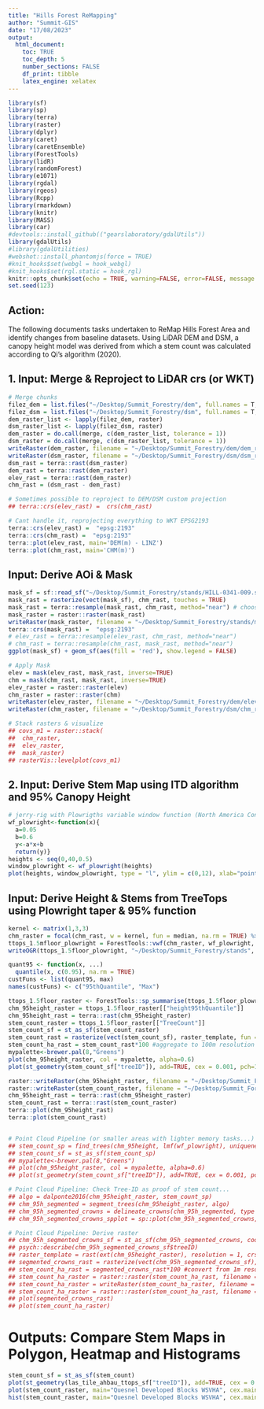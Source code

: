 ```yaml
---
title: "Hills Forest ReMapping"
author: "Summit-GIS"
date: "17/08/2023"
output: 
  html_document:
    toc: TRUE
    toc_depth: 5
    number_sections: FALSE
    df_print: tibble
    latex_engine: xelatex
---
```


```r
library(sf)
library(sp)
library(terra)
library(raster)
library(dplyr)
library(caret)
library(caretEnsemble)
library(ForestTools)
library(lidR)
library(randomForest)
library(e1071)
library(rgdal)
library(rgeos)
library(Rcpp)
library(rmarkdown)
library(knitr)
library(MASS)
library(car)
#devtools::install_github(("gearslaboratory/gdalUtils"))
library(gdalUtils)
#library(gdalUtilities)
#webshot::install_phantomjs(force = TRUE)
#knit_hooks$set(webgl = hook_webgl)
#knit_hooks$set(rgl.static = hook_rgl)
knitr::opts_chunk$set(echo = TRUE, warning=FALSE, error=FALSE, message = FALSE)
set.seed(123)
```

## Action:

The following documents tasks undertaken to ReMap Hills Forest Area and identify changes from baseline datasets. Using LiDAR DEM and DSM, a canopy height model was derived from which a stem count was calculated according to Qi's algorithm (2020).

## 1. Input: Merge & Reproject to LiDAR crs (or WKT)

```r
# Merge chunks
filez_dem = list.files("~/Desktop/Summit_Forestry/dem", full.names = T, all.files = FALSE, pattern = '.tif$') 
filez_dsm = list.files("~/Desktop/Summit_Forestry/dsm", full.names = T, all.files = FALSE, pattern = '.tif$') 
dem_raster_list <- lapply(filez_dem, raster)
dsm_raster_list <- lapply(filez_dsm, raster)
dem_raster = do.call(merge, c(dem_raster_list, tolerance = 1))
dsm_raster = do.call(merge, c(dsm_raster_list, tolerance = 1))
writeRaster(dem_raster, filename = "~/Desktop/Summit_Forestry/dem/dem_raster.tif", overwrite=TRUE)
writeRaster(dsm_raster, filename = "~/Desktop/Summit_Forestry/dsm/dsm_raster.tif", overwrite=TRUE)
dsm_rast = terra::rast(dsm_raster)
dem_rast = terra::rast(dem_raster)
elev_rast = terra::rast(dem_raster)
chm_rast = (dsm_rast - dem_rast)

# Sometimes possible to reproject to DEM/DSM custom projection
## terra::crs(elev_rast) =  crs(chm_rast)

# Cant handle it, reprojecting everything to WKT EPSG2193 
terra::crs(elev_rast) =  "epsg:2193"
terra::crs(chm_rast) =  "epsg:2193"
terra::plot(elev_rast, main='DEM(m) - LINZ') 
terra::plot(chm_rast, main='CHM(m)') 
```

## Input: Derive AOi & Mask

```r
mask_sf = sf::read_sf("~/Desktop/Summit_Forestry/stands/HILL-0341-009.shp")
mask_rast = rasterize(vect(mask_sf), chm_rast, touches = TRUE)
mask_rast = terra::resample(mask_rast, chm_rast, method="near") # choose from one of these two
mask_raster = raster::raster(mask_rast)
writeRaster(mask_raster, filename = "~/Desktop/Summit_Forestry/stands/mask_raster_009.tif", overwrite=TRUE)
terra::crs(mask_rast) =  "epsg:2193"
# elev_rast = terra::resample(elev_rast, chm_rast, method="near")
# chm_rast = terra::resample(chm_rast, mask_rast, method="near")
ggplot(mask_sf) + geom_sf(aes(fill = 'red'), show.legend = FALSE)

# Apply Mask
elev = mask(elev_rast, mask_rast, inverse=TRUE)
chm = mask(chm_rast, mask_rast, inverse=TRUE)
elev_raster = raster::raster(elev)
chm_raster = raster::raster(chm)
writeRaster(elev_raster, filename = "~/Desktop/Summit_Forestry/dem/elev_raster.tif", overwrite=TRUE)
writeRaster(chm_raster, filename = "~/Desktop/Summit_Forestry/dsm/chm_raster.tif", overwrite=TRUE)

# Stack rasters & visualize
## covs_m1 = raster::stack(
##  chm_raster,
##  elev_raster, 
##  mask_raster)
## rasterVis::levelplot(covs_m1)
```

## 2. Input: Derive Stem Map using ITD algorithm and 95% Canopy Height

```r
# jerry-rig with Plowrigths variable window function (North America Conifers)
wf_plowright<-function(x){ 
  a=0.05
  b=0.6 
  y<-a*x+b 
  return(y)}
heights <- seq(0,40,0.5)
window_plowright <- wf_plowright(heights)
plot(heights, window_plowright, type = "l", ylim = c(0,12), xlab="point elevation (m)", ylab="window diameter (m)", main='Plowright, 2018; y=0.05*x+0.6')
```

## Input: Derive Height & Stems from TreeTops using Plowright taper & 95% function

```r
kernel <- matrix(1,3,3)
chm_raster = focal(chm_rast, w = kernel, fun = median, na.rm = TRUE) %>% raster()
ttops_1.5mfloor_plowright = ForestTools::vwf(chm_raster, wf_plowright, 1.5)
writeOGR(ttops_1.5floor_plowright, "~/Desktop/Summit_Forestry/stands", "treetops_hills_009", driver = "ESRI Shapefile") # memory dump here

quant95 <- function(x, ...) 
  quantile(x, c(0.95), na.rm = TRUE)
custFuns <- list(quant95, max)
names(custFuns) <- c("95thQuantile", "Max")

ttops_1.5floor_raster <- ForestTools::sp_summarise(ttops_1.5floor_plowright, grid = 1, variables = "height", statFuns = custFuns)
chm_95height_raster = ttops_1.5floor_raster[["height95thQuantile"]]
chm_95height_rast = terra::rast(chm_95height_raster)
stem_count_raster = ttops_1.5floor_raster[["TreeCount"]]
stem_count_sf = st_as_sf(stem_count_raster)
stem_count_rast = rasterize(vect(stem_count_sf), raster_template, fun = sum, touches = TRUE)
stem_count_ha_rast = stem_count_rast*100 #aggregate to 100m resolution for stems per hectare
mypalette<-brewer.pal(8,"Greens")
plot(chm_95height_raster, col = mypalette, alpha=0.6)
plot(st_geometry(stem_count_sf["treeID"]), add=TRUE, cex = 0.001, pch=19, col = 'red', alpha=0.8) 

raster::writeRaster(chm_95height_raster, filename = "~/Desktop/Summit_Forestry/stands/chm_95height.tif", overwrite=TRUE)
raster::writeRaster(stem_count_raster, filename = "~/Desktop/Summit_Forestry/stands/stem_count.tif", overwrite=TRUE)
chm_95height_rast = terra::rast(chm_95height_raster)
stem_count_rast = terra::rast(stem_count_raster)
terra::plot(chm_95height_rast)
terra::plot(stem_count_rast)


# Point Cloud Pipeline (or smaller areas with lighter memory tasks...)
## stem_count_sp = find_trees(chm_95height, lmf(wf_plowright), uniqueness = "bitmerge")
## stem_count_sf = st_as_sf(stem_count_sp)
## mypalette<-brewer.pal(8,"Greens")
## plot(chm_95height_raster, col = mypalette, alpha=0.6)
## plot(st_geometry(stem_count_sf["treeID"]), add=TRUE, cex = 0.001, pch=19, col = 'red', alpha=0.8)

# Point Cloud Pipeline: Check Tree-ID as proof of stem count...
## algo = dalponte2016(chm_95height_raster, stem_count_sp)
## chm_95h_segmented = segment_trees(chm_95height_raster, algo)
## chm_95h_segmented_crowns = delineate_crowns(chm_95h_segmented, type = 'convex')
## chm_95h_segmented_crowns_spplot = sp::plot(chm_95h_segmented_crowns, cex=0.000001, axes = TRUE, alpha=0.1)

# Point Cloud Pipeline: Derive raster
## chm_95h_segmented_crowns_sf = st_as_sf(chm_95h_segmented_crowns, coords = c("XTOP", "YTOP"), st_crs=2193)
## psych::describe(chm_95h_segmented_crowns_sf$treeID)
## raster_template = rast(ext(chm_95height_raster), resolution = 1, crs = st_crs(chm_95height_raster)$wkt)
## segmented_crowns_rast = rasterize(vect(chm_95h_segmented_crowns_sf), raster_template, fun = sum, touches = TRUE)
## stem_count_ha_rast = segmented_crowns_rast*100 #convert from 1m resolution 100m-sq fpr stems per hectare
## stem_count_ha_raster = raster::raster(stem_count_ha_rast, filename = "~/Desktop/Summit_Forestry/stands/stem_count_ha_raster.tif")
## stem_count_ha_raster = writeRaster(stem_count_ha_raster, filename = "~/Desktop/Summit_Forestry/stands/stem_count_ha_raster.tif", overwrite=TRUE)
## stem_count_ha_raster = raster::raster(stem_count_ha_rast, filename = "~/Desktop/Summit_Forestry/stands/stem_count_ha_raster.tif")
## plot(segmented_crowns_rast)
## plot(stem_count_ha_raster)


```

# Outputs: Compare Stem Maps in Polygon, Heatmap and Histograms

```r
stem_count_sf = st_as_sf(stem_count)
plot(st_geometry(las_tile_ahbau_ttops_sf["treeID"]), add=TRUE, cex = 0.001, pch=19, col = 'red', alpha=0.8)
plot(stem_count_raster, main="Quesnel Developed Blocks WSVHA", cex.main=0.8, maxpixels=22000000)
hist(stem_count_raster, main="Quesnel Developed Blocks WSVHA", cex.main=0.8, maxpixels=22000000) 
```

